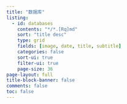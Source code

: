 ```yaml
---
title: "数据库"
listing:
  - id: databases
    contents: "*/*.[Rq]md"
    sort: "title desc"
    type: grid
    fields: [image, date, title, subtitle]
    categories: false
    sort-ui: true
    filter-ui: true
    page-size: 36     
page-layout: full
title-block-banner: false
comments: false
toc: false
---
```


::: {#databases}
:::

